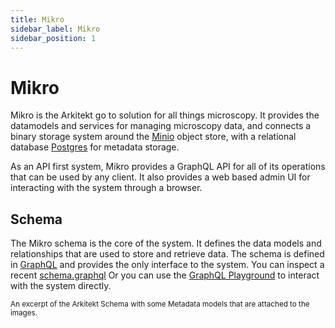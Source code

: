 ```yaml
---
title: Mikro
sidebar_label: Mikro
sidebar_position: 1
---
```




# Mikro

Mikro is the Arkitekt go to solution for all things microscopy.  It provides 
the datamodels and services for managing microscopy data, and connects a binary
storage system around the [Minio](https://min.io/) object store, with a relational
database [Postgres](https://postgressql.org)  for metadata storage. 

As an API first system, Mikro provides a GraphQL API for all of its operations that
can be used by any client.  It also provides a web based admin UI for interacting with
the system through a browser.

## Schema

The Mikro schema is the core of the system.  It defines the data models and relationships
that are used to store and retrieve data.  The schema is defined in [GraphQL](https://graphql.org)
and provides the only interface to the system.  You can inspect a recent [schema.graphql](/schema.graphql)
Or you can use the [GraphQL Playground](http://localhost:8020/graphql) to interact with the system
directly.

<div className="mt-2 p-6 w-full">
<Image img={schema} />

<div className="text-gray-400 mb-2">
<small>An excerpt of the Arkitekt Schema with some Metadata models that are attached to the images.</small></div>
</div>



